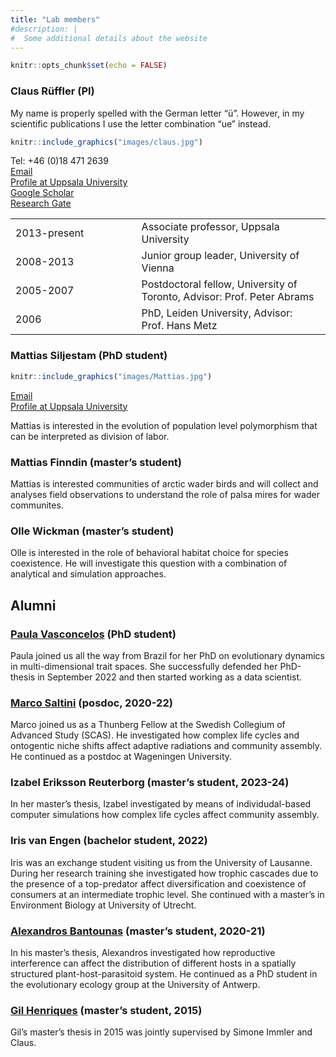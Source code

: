 ```yaml
---
title: "Lab members"
#description: |
#  Some additional details about the website
---
```


```r
knitr::opts_chunk$set(echo = FALSE)
```

### Claus Rüffler (PI)

My name is properly spelled with the German letter "ü". However, in my scientific publications I use the letter combination "ue" instead.

::: {.floatting}
```r
knitr::include_graphics("images/claus.jpg")
```
Tel: +46 (0)18 471 2639  
[Email](mailto:claus.rueffler.ebc.uu.se)  
[Profile at Uppsala University](https://katalog.uu.se/profile/?id=N13-2069)  
[Google Scholar](https://scholar.google.com/citations?user=b28SPdgAAAAJ)  
[Research Gate](https://www.researchgate.net/profile/Claus-Rueffler)
:::


|  |  |
|:---|:-----|
|2013-present|Associate professor, Uppsala University|
|2008-2013|Junior group leader, University of Vienna|
|2005-2007|Postdoctoral fellow, University of Toronto, Advisor: Prof. Peter Abrams|
|2006| PhD, Leiden University, Advisor: Prof. Hans Metz|  
<!--|2009|Research Affiliate (3 month), Yale University, Advisor: Prof. Günter Wagner

Associate editor for Evolution (2016-2018)|-->

### Mattias Siljestam (PhD student)
::: {.floatting}
```r
knitr::include_graphics("images/Mattias.jpg")
```
[Email](mailto:mattias.siljestam.ebc.uu.se)  
[Profile at Uppsala University](https://katalog.uu.se/profile/?id=N14-1246)  

Mattias is interested in the evolution of population level polymorphism that can be interpreted as division of labor.
:::

### Mattias Finndin (master's student)
::: {.floatting}

Mattias is interested communities of arctic wader birds and will collect and analyses field observations to understand the role of palsa mires for wader communites.
:::

### Olle Wickman (master's student)
::: {.floatting}

Olle is interested in the role of behavioral habitat choice for species coexistence. He will investigate this question with a combination of analytical and simulation approaches.
:::


## Alumni

### [Paula Vasconcelos](https://paulavasconcelos.net/) (PhD student)
::: {.floatting}

Paula joined us all the way from Brazil for her PhD on evolutionary dynamics in multi-dimensional trait spaces. She successfully defended her PhD-thesis in September 2022 and then started working as a data scientist.
:::

### [Marco Saltini](https://research.wur.nl/en/persons/marco-saltini) (posdoc, 2020-22)

::: {.floatting}

Marco joined us as a Thunberg Fellow at the Swedish Collegium of Advanced Study (SCAS). He investigated how complex life cycles and ontogentic niche shifts affect adaptive radiations and community assembly. He continued as a postdoc at Wageningen University.
:::

<!--
::: {.floatting}
```r
knitr::include_graphics("images/MarcoSaltini.png")
```
[Email](mailto:marco.saltini.ebc.uu.se)  
[Profile at Uppsala University](https://katalog.uu.se/profile/?id=N20-692)  
[Google Scholar](https://scholar.google.com/citations?user=PzzFtg4AAAAJ&hl)  

Marco is interested in how ontogentic niche shifts affect the evolution of polymorphism.
:::
-->

### Izabel Eriksson Reuterborg (master's student, 2023-24)
::: {.floatting}

In her master's thesis, Izabel investigated by means of individudal-based computer simulations how complex life cycles affect community assembly.
:::

### Iris van Engen (bachelor student, 2022)
::: {.floatting}

Iris was an exchange student visiting us from the University of Lausanne. During her research training she investigated how trophic cascades due to the presence of a top-predator affect diversification and coexistence of consumers at an intermediate trophic level. She continued with a master's in Environment Biology at
University of Utrecht.
:::

### [Alexandros Bantounas](https://www.uantwerpen.be/en/staff/alexandros-bantounas_23478/) (master's student, 2020-21)
::: {.floatting}

In his master's thesis, Alexandros investigated how reproductive interference can affect the distribution of different hosts in a spatially structured plant-host-parasitoid system. He continued as a PhD student in the evolutionary ecology group at the University of Antwerp.
:::

### [Gil Henriques](https://gilhenriques.github.io/) (master's student, 2015)

Gil's master's thesis in 2015 was jointly supervised by Simone Immler and Claus.